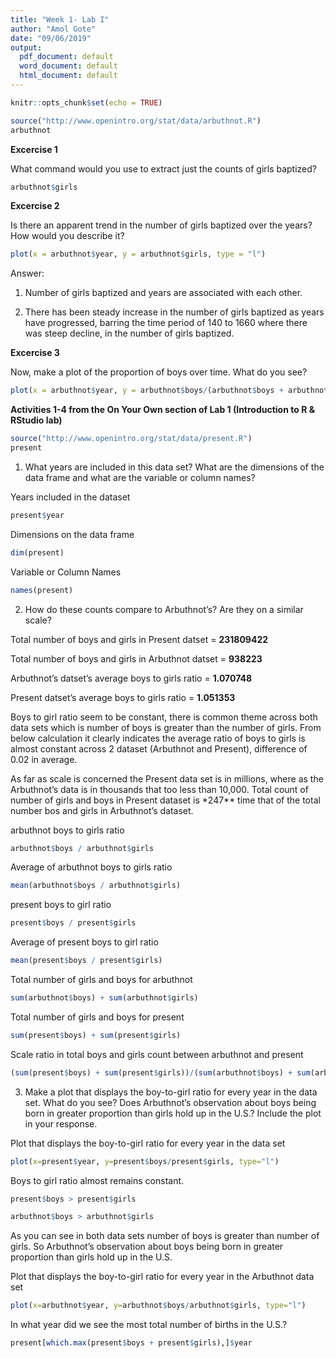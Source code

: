 ```yaml
---
title: "Week 1- Lab I"
author: "Amol Gote"
date: "09/06/2019"
output:
  pdf_document: default
  word_document: default
  html_document: default
---
```


```r
knitr::opts_chunk$set(echo = TRUE)
```

```r
source("http://www.openintro.org/stat/data/arbuthnot.R")
arbuthnot
```
**Excercise 1**

What command would you use to extract just the counts of girls baptized? 
```r
arbuthnot$girls
```

**Excercise 2**

Is there an apparent trend in the number of girls baptized over the years?
How would you describe it?
```r
plot(x = arbuthnot$year, y = arbuthnot$girls, type = "l")
```

Answer: 

1. Number of girls baptized and years are associated with each other.

2. There has been steady increase in the number of girls baptized as years have progressed, barring the time period of 140 to 1660 where there was steep decline, in the number of girls baptized.



**Excercise 3**

Now, make a plot of the proportion of boys over time. What do you see?
```r
plot(x = arbuthnot$year, y = arbuthnot$boys/(arbuthnot$boys + arbuthnot$girls), type = "l")
```





**Activities 1-4 from the On Your Own section of Lab 1 (Introduction to R & RStudio lab)**

```r
source("http://www.openintro.org/stat/data/present.R")
present
```


1. What years are included in this data set? What are the dimensions of the data frame and what are the variable or column names?

Years included in the dataset
```r
present$year
```

Dimensions on the data frame
```r
dim(present)
```

Variable or Column Names
```r
names(present)
```

2. How do these counts compare to Arbuthnot’s? Are they on a similar scale?

Total number of boys and girls in Present datset = **231809422**

Total number of boys and girls in Arbuthnot datset = **938223**

Arbuthnot's datset's average boys to girls ratio = **1.070748**

Present datset's average boys to girls ratio = **1.051353**

Boys to girl ratio seem to be constant, there is common theme across both data sets which is number of boys is greater than the number of girls. From below calculation it clearly indicates the average ratio of boys to girls is almost constant across 2 dataset (Arbuthnot and Present), difference of 0.02 in average.

As far as scale is concerned the Present data set is in millions, where as the Arbuthnot's data is in thousands that too less than 10,000. Total count of number of girls and boys in Present dataset is *247** time that of the total number bos and girls in Arbuthnot's dataset.

arbuthnot boys to girls ratio
```r
arbuthnot$boys / arbuthnot$girls
```


Average of arbuthnot boys to girls ratio
```r
mean(arbuthnot$boys / arbuthnot$girls)
```


present boys to girl ratio
```r
present$boys / present$girls
```

Average of present boys to girl ratio
```r
mean(present$boys / present$girls)
```

Total number of girls and boys for arbuthnot
```r
sum(arbuthnot$boys) + sum(arbuthnot$girls)
```

Total number of girls and boys for present
```r
sum(present$boys) + sum(present$girls)
```

Scale ratio in total boys and girls count between arbuthnot and present
```r
(sum(present$boys) + sum(present$girls))/(sum(arbuthnot$boys) + sum(arbuthnot$girls))
```

3. Make a plot that displays the boy-to-girl ratio for every year in the data set. What do you see? Does Arbuthnot’s observation about boys being born in greater proportion than girls hold up in the U.S.? Include the plot in your response.

Plot that displays the boy-to-girl ratio for every year in the data set
```r
plot(x=present$year, y=present$boys/present$girls, type="l")
```

Boys to girl ratio almost remains constant.

```r
present$boys > present$girls
```

```r
arbuthnot$boys > arbuthnot$girls
```
As you can see in both data sets number of boys is greater than number of girls. So Arbuthnot’s observation about boys being born in greater proportion than girls hold up in the U.S.
 

Plot that displays the boy-to-girl ratio for every year in the Arbuthnot data set
```r
plot(x=arbuthnot$year, y=arbuthnot$boys/arbuthnot$girls, type="l")
```

In what year did we see the most total number of births in the U.S.?
```r
present[which.max(present$boys + present$girls),]$year
```



